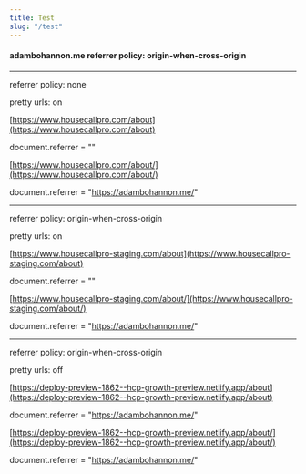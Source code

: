 ```yaml
---
title: Test
slug: "/test"
---
```


#### adambohannon.me referrer policy: origin-when-cross-origin

---

referrer policy: none

pretty urls: on

[https://www.housecallpro.com/about](https://www.housecallpro.com/about)

document.referrer = ""

[https://www.housecallpro.com/about/](https://www.housecallpro.com/about/)

document.referrer = "https://adambohannon.me/"

---

referrer policy: origin-when-cross-origin

pretty urls: on

[https://www.housecallpro-staging.com/about](https://www.housecallpro-staging.com/about)

document.referrer = ""

[https://www.housecallpro-staging.com/about/](https://www.housecallpro-staging.com/about/)

document.referrer = "https://adambohannon.me/"

---

referrer policy: origin-when-cross-origin

pretty urls: off

[https://deploy-preview-1862--hcp-growth-preview.netlify.app/about](https://deploy-preview-1862--hcp-growth-preview.netlify.app/about)

document.referrer = "https://adambohannon.me/"

[https://deploy-preview-1862--hcp-growth-preview.netlify.app/about/](https://deploy-preview-1862--hcp-growth-preview.netlify.app/about/)

document.referrer = "https://adambohannon.me/"
